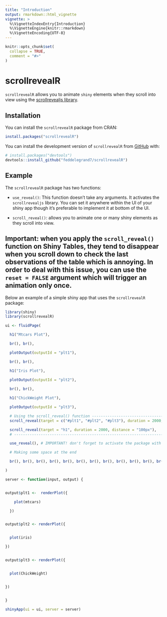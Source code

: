 ```yaml
---
title: "Introduction"
output: rmarkdown::html_vignette
vignette: >
  %\VignetteIndexEntry{Introduction}
  %\VignetteEngine{knitr::rmarkdown}
  %\VignetteEncoding{UTF-8}
---
```


```r
knitr::opts_chunk$set(
  collapse = TRUE,
  comment = "#>"
)
```

# scrollrevealR

`scrollrevealR` allows you to animate `shiny` elements when they scroll into view using the [scrollrevealjs library](https://scrollrevealjs.org/).

## Installation


You can install the `scrollrevealR` package from CRAN: 

```r

install.packages("scrollrevealR")


```



You can install the development version of `scrollrevealR` from [GitHub](https://github.com/) with:


```r
# install.packages("devtools")
devtools::install_github("feddelegrand7/scrollrevealR")

```

## Example

The `scrollrevealR` package has two functions: 

+ `use_reveal()`: This function doesn't take any arguments. It activates the `scrollrevealjs` library. You can set it anywhere within the UI of your shiny app though it's preferable to implement it at bottom of the UI. 

+ `scroll_reveal()`: allows you to animate one or many shiny elements as they scroll into view. 

## Important: when you apply the `scroll_reveal()` function on Shiny Tables, they tend to disappear when you scroll down to check the last observations of the table which is annoying. In order to deal with this issue, you can use the `reset = FALSE` argument which will trigger an animation only once.

Below an example of a simple shiny app that uses the `scrollrevealR` package: 


```r
library(shiny)
library(scrollrevealR)

ui <- fluidPage(

  h1("Mtcars Plot"),

  br(), br(),

  plotOutput(outputId = "plt1"),

  br(), br(),

  h1("Iris Plot"),
  
  plotOutput(outputId = "plt2"),

  br(), br(),

  h1("ChickWeight Plot"),

  plotOutput(outputId = "plt3"),

  # Using the scroll_reveal() function -------------------------------------------
  scroll_reveal(target = c("#plt1", "#plt2", "#plt3"), duration = 2000, distance = "100px"),

  scroll_reveal(target = "h1", duration = 2000, distance = "100px"),
  # ----------------------------------------------------------------------------- 

  use_reveal(), # IMPORTANT! don't forget to activate the package with use_reveal()

  # Making some space at the end

  br(), br(), br(), br(), br(), br(), br(), br(), br(), br(), br(), br()

)

server <- function(input, output) {


output$plt1 <-  renderPlot({

    plot(mtcars)

  })


output$plt2 <- renderPlot({


  plot(iris)

})


output$plt3 <- renderPlot({


  plot(ChickWeight)


})


}

shinyApp(ui = ui, server = server)

```











